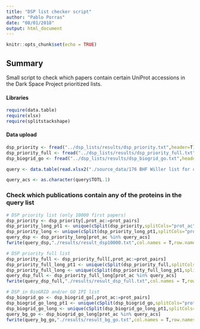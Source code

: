 ```yaml
---
title: "DSP list checker script"
author: "Pablo Porras"
date: "08/01/2018"
output: html_document
---
```


```r
knitr::opts_chunk$set(echo = TRUE)
```

## Summary

Small script to check which papers contain certain UniProt accessions in the Dark Space Project prioritized lists. 

#### Libraries
```r
require(data.table)
require(xlsx)
require(splitstackshape)
```

#### Data upload
```r
dsp_priority <- fread("../dsp_lists/results/dsp_priority.txt",header=T)
dsp_priority_full <- fread("../dsp_lists/results/dsp_priority_full.txt",header=T)
dsp_biogrid_go <- fread("../dsp_lists/results/dsp_biogrid_go.txt",header=T)

query <- data.table(read.xlsx2("./source_data/176 BHF Willer list for comparison with Pablo's Dark Space Project binaries list.xlsx",header=T,sheetIndex=1))

query_acs <- as.character(query$TOTL.1)
```

### Check which publications contain any of the proteins in the query list
```r
# DSP priority list (only 10000 first papers)
dsp_priority <- dsp_priority[,prot_ac:=prot_pairs]
dsp_priority_long_pt1 <- unique(cSplit(dsp_priority,splitCols="prot_ac",sep="|",direction="long"))
dsp_priority_long <- unique(cSplit(dsp_priority_long_pt1,splitCols="prot_ac",sep="_",direction="long"))
query_dsp <- dsp_priority_long[prot_ac %in% query_acs]
fwrite(query_dsp,"./results/result_dsp10000.txt",col.names = T,row.names = F,sep="\t")

# DSP priority full list
dsp_priority_full <- dsp_priority_full[,prot_ac:=prot_pairs]
dsp_priority_full_long_pt1 <- unique(cSplit(dsp_priority_full,splitCols="prot_ac",sep="|",direction="long"))
dsp_priority_full_long <- unique(cSplit(dsp_priority_full_long_pt1,splitCols="prot_ac",sep="_",direction="long"))
query_dsp_full <- dsp_priority_full_long[prot_ac %in% query_acs]
fwrite(query_dsp_full,"./results/result_dsp_full.txt",col.names = T,row.names = F,sep="\t")

# DSP in BioGRID and/or GO IPI list
dsp_biogrid_go <- dsp_biogrid_go[,prot_ac:=prot_pairs]
dsp_biogrid_go_long_pt1 <- unique(cSplit(dsp_biogrid_go,splitCols="prot_ac",sep="|",direction="long"))
dsp_biogrid_go_long <- unique(cSplit(dsp_biogrid_go_long_pt1,splitCols="prot_ac",sep="_",direction="long"))
query_bg_go <- dsp_biogrid_go_long[prot_ac %in% query_acs]
fwrite(query_bg_go,"./results/result_bg_go.txt",col.names = T,row.names = F,sep="\t")
```
